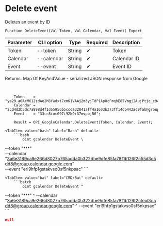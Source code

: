 ﻿---
sidebar_position: 7
---


# Delete event
 Deletes an event by ID



`Function DeleteEvent(Val Token, Val Calendar, Val Event) Export`

  | Parameter | CLI option | Type | Required | Description |
  |-|-|-|-|-|
  | Token | --token | String | &#x2714; | Token |
  | Calendar | --calendar | String | &#x2714; | Calendar ID |
  | Event | --event | String | &#x2714; | Event ID |

  
  Returns:  Map Of KeyAndValue - serialized JSON response from Google

<br/>




```bsl title="1C:Enterprise/OneScript code example"
    Token    = "ya29.a0AcM612zdAe2M8Ywdxt7xmK1VAAj2m3yjTdP1Ap8cFmqbE8lVngjIAujPtjc_c94MCuKNLfn7MSssBd6NfMXDQDrHMUv7Fgjp7cjuXk68n...";
    Calendar = "2cd4d2b5dc7a898d4f1d65956b5ccca32841aff4a1603b373ff14db442ac9fab@group.calendar.google.com";
    Event    = "33cn8ioc097i92k9i37mvpbj50";

    Result = OPI_GoogleCalendar.DeleteEvent(Token, Calendar, Event);
```
 

 <Tabs>
  
    <TabItem value="bash" label="Bash" default>
        ```bash
            oint gcalendar DeleteEvent \
 --token "***" \
 --calendar "3a6e3189ca9e266d8027b765adda0b322dbe9dfe85fa78f1b126f2c55d3c5dd8@group.calendar.google.com" \
 --event "erl9hfp1gstakvso0sf5nkpsac"
        ```
    </TabItem>
  
    <TabItem value="bat" label="CMD/Bat" default>
        ```batch
            oint gcalendar DeleteEvent ^
 --token "***" ^
 --calendar "3a6e3189ca9e266d8027b765adda0b322dbe9dfe85fa78f1b126f2c55d3c5dd8@group.calendar.google.com" ^
 --event "erl9hfp1gstakvso0sf5nkpsac"
        ```
    </TabItem>
</Tabs>


```json title="Result"
null
```
